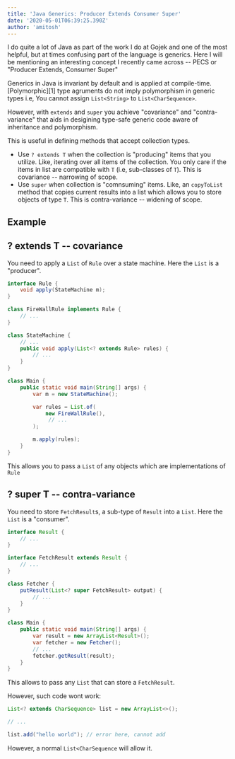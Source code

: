 ```yaml
---
title: 'Java Generics: Producer Extends Consumer Super'
date: '2020-05-01T06:39:25.390Z'
author: 'amitosh'
---
```


I do quite a lot of Java as part of the work I do at Gojek and one of the most
helpful, but at times confusing part of the language is generics. Here I will be
mentioning an interesting concept I recently came across -- PECS or "Producer
Extends, Consumer Super"

Generics in Java is invariant by default and is applied at compile-time. [Polymorphic][1]
type agruments do not imply polymorphism in generic types i.e, You cannot assign
`List<String>` to `List<CharSequence>`.

However, with `extends` and `super` you achieve "covariance" and "contra-variance"
that aids in desigining type-safe generic code aware of inheritance and polymorphism.

This is useful in defining methods that accept collection types.

- Use `? extends T` when the collection is "producing" items that you utilize. Like,
  iterating over all items of the collection. You only care if the items in list are
  compatible with `T` (i.e, sub-classes of `T`). This is covariance -- narrowing of
  scope.
- Use `super` when collection is "comnsuming" items. Like, an `copyToList` method
  that copies current results into a list which allows you to store objects of type
  `T`. This is contra-variance -- widening of scope.

## Example

## ? extends T -- covariance

You need to apply a `List` of `Rule` over a state machine. Here the `List` is a
"producer".

```java
interface Rule {
    void apply(StateMachine m);
}

class FireWallRule implements Rule {
    // ...
}

class StateMachine {
    // ...
    public void apply(List<? extends Rule> rules) {
        // ...
    }
}

class Main {
    public static void main(String[] args) {
        var m = new StateMachine();

        var rules = List.of(
            new FireWallRule(),
             // ...
        );

        m.apply(rules);
    }
}
```

This allows you to pass a `List` of any objects which are implementations of `Rule`

## ? super T -- contra-variance

You need to store `FetchResult`s, a sub-type of `Result` into a `List`. Here the
`List` is a "consumer".

```java
interface Result {
    // ...
}

interface FetchResult extends Result {
    // ...
}

class Fetcher {
    putResult(List<? super FetchResult> output) {
        // ...
    }
}

class Main {
    public static void main(String[] args) {
        var result = new ArrayList<Result>();
        var fetcher = new Fetcher();
        // ...
        fetcher.getResult(result);
    }
}
```

This allows to pass any `List` that can store a `FetchResult`.

However, such code wont work:

```java
List<? extends CharSequence> list = new ArrayList<>();

// ...

list.add("hello world"); // error here, cannot add
```

However, a normal `List<CharSequence` will allow it.
